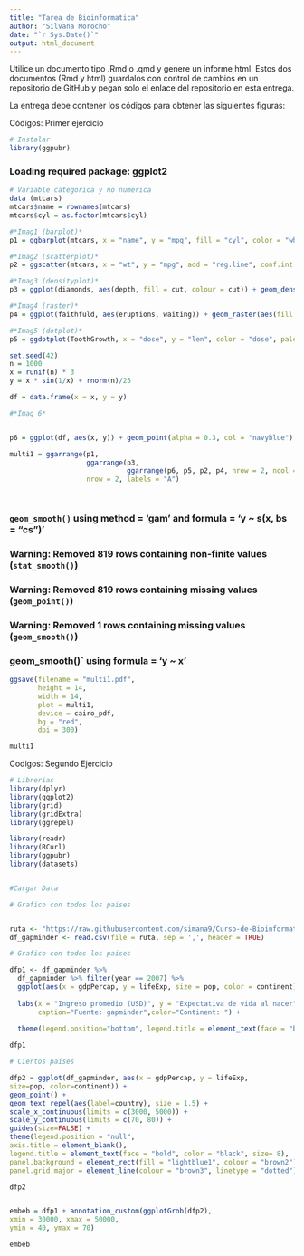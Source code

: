 ```yaml
---
title: "Tarea de Bioinformatica"
author: "Silvana Morocho"
date: "`r Sys.Date()`"
output: html_document
---
```


Utilice un documento tipo .Rmd o .qmd y genere un informe html. Estos dos documentos (Rmd y html) guardalos con control de cambios en un repositorio de GitHub y pegan solo el enlace del repositorio en esta entrega.

La entrega debe contener los códigos para obtener las siguientes figuras:

Códigos: Primer ejercicio


```r
# Instalar
library(ggpubr)
```
### **Loading required package: ggplot2**


```r
# Variable categorica y no numerica 
data (mtcars)
mtcars$name = rownames(mtcars)
mtcars$cyl = as.factor(mtcars$cyl)

#*Imag1 (barplot)*
p1 = ggbarplot(mtcars, x = "name", y = "mpg", fill = "cyl", color = "white", palette = "jco", sort.val = "asc", sort.by.groups = TRUE, x.text.angle = 90) + font("x.text", size = 8)

#*Imag2 (scatterplot)*
p2 = ggscatter(mtcars, x = "wt", y = "mpg", add = "reg.line", conf.int = TRUE, color = "cyl", palette = "jco", shape = "cyl") + stat_cor(aes(color = cyl), label.x.npc = "centre", label.y.npc = "top")

#*Imag3 (densityplot)*
p3 = ggplot(diamonds, aes(depth, fill = cut, colour = cut)) + geom_density(alpha = 0.2, na.rm = TRUE) + xlim(58, 68) + theme_classic() + theme(legend.position = "bottom")

#*Imag4 (raster)*
p4 = ggplot(faithfuld, aes(eruptions, waiting)) + geom_raster(aes(fill = density)) + theme_classic() + scale_fill_gradientn(colours = heat.colors(10, rev = TRUE), na.value = "white")

#*Imag5 (dotplot)*
p5 = ggdotplot(ToothGrowth, x = "dose", y = "len", color = "dose", palette = "npg", binwidth = 1) + theme_classic()

set.seed(42)
n = 1000
x = runif(n) * 3
y = x * sin(1/x) + rnorm(n)/25

df = data.frame(x = x, y = y)

#*Imag 6*


p6 = ggplot(df, aes(x, y)) + geom_point(alpha = 0.3, col = "navyblue") + geom_smooth(se = FALSE) + scale_x_continuous(limits = c(0, 0.5)) + scale_y_continuous(limits = c(-0.3, 0.4)) + theme_bw()

multi1 = ggarrange(p1,
                   ggarrange(p3,
                             ggarrange(p6, p5, p2, p4, nrow = 2, ncol = 2, labels = c("B","C","D","E")), ncol = 2, labels = "F"),
                   nrow = 2, labels = "A")




```
### **`geom_smooth()` using method = 'gam' and formula = 'y ~ s(x, bs = "cs")'**

### **Warning: Removed 819 rows containing non-finite values (`stat_smooth()`)**

### **Warning: Removed 819 rows containing missing values (`geom_point()`)**

### **Warning: Removed 1 rows containing missing values (`geom_smooth()`)**

### **geom_smooth()` using formula = 'y ~ x'**

```r

ggsave(filename = "multi1.pdf", 
       height = 14, 
       width = 14, 
       plot = multi1, 
       device = cairo_pdf, 
       bg = "red",
       dpi = 300)

multi1


```

Codigos: Segundo Ejercicio 



```r

# Librerias
library(dplyr)
library(ggplot2)
library(grid)
library(gridExtra)
library(ggrepel)

library(readr)
library(RCurl)
library(ggpubr)
library(datasets)


#Cargar Data

# Grafico con todos los paises


ruta <- "https://raw.githubusercontent.com/simana9/Curso-de-Bioinformatica-2/bea5c1c054256982acdd34d28bd633bdd17c6aab/gapminder.csv"
df_gapminder <- read.csv(file = ruta, sep = ',', header = TRUE)

# Grafico con todos los paises

dfp1 <- df_gapminder %>%
  df_gapminder %>% filter(year == 2007) %>% 
  ggplot(aes(x = gdpPercap, y = lifeExp, size = pop, color = continent)) + geom_point() +
  
  labs(x = "Ingreso promedio (USD)", y = "Expectativa de vida al nacer", title="Esperanza de vida por el ingreso en 2007",
       caption="Fuente: gapminder",color="Continent: ") +
  
  theme(legend.position="bottom", legend.title = element_text(face = "bold", color = "brown", size= 8),panel.background = element_rect(fill = "lightblue1", colour = "brown3"), panel.grid.major = element_line(colour = "blue", linetype = "dotted"))

dfp1

# Ciertos paises 

dfp2 = ggplot(df_gapminder, aes(x = gdpPercap, y = lifeExp,
size=pop, color=continent)) +
geom_point() +
geom_text_repel(aes(label=country), size = 1.5) +
scale_x_continuous(limits = c(3000, 5000)) +
scale_y_continuous(limits = c(70, 80)) +
guides(size=FALSE) +
theme(legend.position = "null",
axis.title = element_blank(),
legend.title = element_text(face = "bold", color = "black", size= 8),
panel.background = element_rect(fill = "lightblue1", colour = "brown2"),
panel.grid.major = element_line(colour = "brown3", linetype = "dotted"))

dfp2


embeb = dfp1 + annotation_custom(ggplotGrob(dfp2),
xmin = 30000, xmax = 50000,
ymin = 40, ymax = 70)

embeb


```





































































